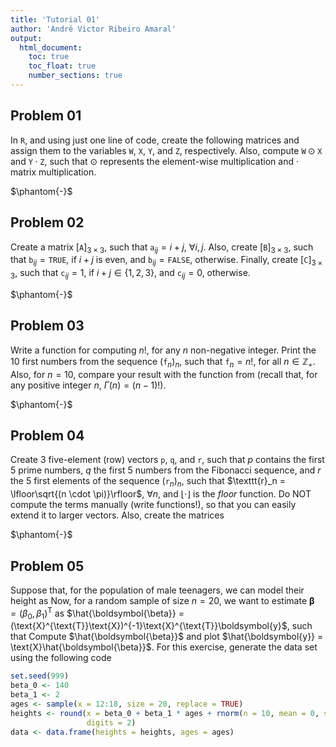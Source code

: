 ```yaml
---
title: 'Tutorial 01'
author: 'André Victor Ribeiro Amaral'
output:
  html_document:
    toc: true
    toc_float: true
    number_sections: true
---
```


<!-- > The solution can be found [here](./sol_QuYDke.html). -->

## Problem 01 {-}

In `R`, and using just one line of code, create the following matrices and assign them to the variables `W`, `X`, `Y`, and `Z`, respectively.
\begin{align}
\texttt{W} = 
\begin{pmatrix}
1 & 4 & 7 \\
2 & 5 & 8 \\
3 & 6 & 9
\end{pmatrix},~
\texttt{X} = 
\begin{pmatrix}
1 & 2 & 3 \\
4 & 5 & 6 \\
7 & 8 & 9
\end{pmatrix},~

\texttt{Y} = 
\begin{pmatrix}
1 & 0 & 0 \\
0 & 1 & 0 \\
0 & 0 & 1
\end{pmatrix}, \text{ and }

\texttt{Z} = 
\begin{pmatrix}
0 & 0 & 1 \\
0 & 1 & 0 \\
1 & 0 & 0
\end{pmatrix}.
\end{align}
Also, compute $\texttt{W}\odot\texttt{X}$ and $\texttt{Y} \cdot \texttt{Z}$, such that $\odot$ represents the element-wise multiplication and $\cdot$ matrix multiplication.

$\phantom{-}$

## Problem 02 {-}

Create a matrix $[\texttt{A}]_{3 \times 3}$, such that $\texttt{a}_{ij} = i + j$, $\forall i, j$. Also, create $[\texttt{B}]_{3 \times 3}$, such that $\texttt{b}_{ij} = \texttt{TRUE}$, if $i + j$ is even, and $\texttt{b}_{ij} = \texttt{FALSE}$, otherwise. Finally, create $[\texttt{C}]_{3 \times 3}$, such that $\texttt{c}_{ij} = 1$, if $i + j \in \{1, 2, 3\}$, and $\texttt{c}_{ij} = 0$, otherwise.

$\phantom{-}$

## Problem 03 {-}

Write a function for computing $n!$, for any $n$ non-negative integer. Print the 10 first numbers from the sequence $(\texttt{f}_n)_n$, such that $\texttt{f}_n = n!$, for all $n \in \mathbb{Z}_{+}$. Also, for $n = 10$, compare your result with the \texttt{gamma()} function from \texttt{R} (recall that, for any positive integer $n$, $\Gamma(n) = (n - 1)!$).

$\phantom{-}$

## Problem 04 {-}

Create 3 five-element (row) vectors $\texttt{p}$, $\texttt{q}$, and $\texttt{r}$, such that $p$ contains the first 5 prime numbers, $q$ the first 5 numbers from the Fibonacci sequence, and $r$ the 5 first elements of the sequence $(\texttt{r}_n)_n$, such that $\texttt{r}_n = \lfloor\sqrt{(n \cdot \pi)}\rfloor$, $\forall n$, and $\lfloor \cdot \rfloor$ is the *floor* function. Do NOT compute the terms manually (write functions!), so that you can easily extend it to larger vectors. Also, create the matrices 
\begin{align}
\texttt{A} = 
\begin{pmatrix}
\texttt{p} \\
\texttt{q} \\
\texttt{r}
\end{pmatrix}, \text{ and }
\texttt{B} = 
\begin{pmatrix}
\texttt{p}^{\text{T}} & \texttt{q}^{\text{T}} & \texttt{r}^{\text{T}}
\end{pmatrix}.
\end{align}

$\phantom{-}$

## Problem 05 {-}

Suppose that, for the population of male teenagers, we can model their height as
\begin{align}
\texttt{height}_i = \beta_0 + \beta_1 \cdot \texttt{age}_i + \epsilon_i, \text{ such that } \epsilon_i \sim \text{Normal}(0, \sigma^2_{\epsilon}).
\end{align}
Now, for a random sample of size $n = 20$, we want to estimate $\boldsymbol{\beta} = (\beta_0, \beta_1)^{\text{T}}$ as $\hat{\boldsymbol{\beta}} = (\text{X}^{\text{T}}\text{X})^{-1}\text{X}^{\text{T}}\boldsymbol{y}$, such that
\begin{align}
\text{X} = 
\begin{pmatrix}
1 & \texttt{age}_1 \\
\vdots & \vdots \\
1 & \texttt{age}_{20}
\end{pmatrix}, \text{ and }
\boldsymbol{y} = 
\begin{pmatrix}
\texttt{height}_1 \\
\vdots \\
\texttt{height}_{20}
\end{pmatrix}.
\end{align}
Compute $\hat{\boldsymbol{\beta}}$ and plot $\hat{\boldsymbol{y}} = \text{X}\hat{\boldsymbol{\beta}}$. For this exercise, generate the data set using the following code

```r
set.seed(999)
beta_0 <- 140
beta_1 <- 2
ages <- sample(x = 12:18, size = 20, replace = TRUE)
heights <- round(x = beta_0 + beta_1 * ages + rnorm(n = 10, mean = 0, sd = 2), 
                 digits = 2)
data <- data.frame(heights = heights, ages = ages)
```
